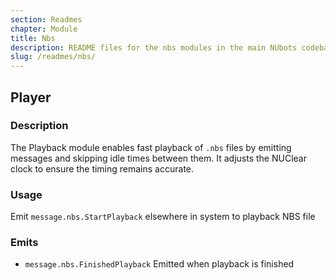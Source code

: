 ```yaml
---
section: Readmes
chapter: Module
title: Nbs
description: README files for the nbs modules in the main NUbots codebase
slug: /readmes/nbs/
---
```


## Player

### Description

The Playback module enables fast playback of `.nbs` files by emitting messages and skipping idle times between
them. It adjusts the NUClear clock to ensure the timing remains accurate.

### Usage

Emit `message.nbs.StartPlayback` elsewhere in system to playback NBS file

### Emits

- `message.nbs.FinishedPlayback` Emitted when playback is finished
